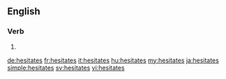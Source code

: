 ==English==

===Verb===
{{head|en}}

# {{en-third-person singular of|hesitate}}

[[de:hesitates]]
[[fr:hesitates]]
[[it:hesitates]]
[[hu:hesitates]]
[[my:hesitates]]
[[ja:hesitates]]
[[simple:hesitates]]
[[sv:hesitates]]
[[vi:hesitates]]